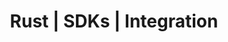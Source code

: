 ---
sidebar_label: insert
title: Rust | SDKs | Integration
description: The .insert() method inserts a record or records into a tablre.
---